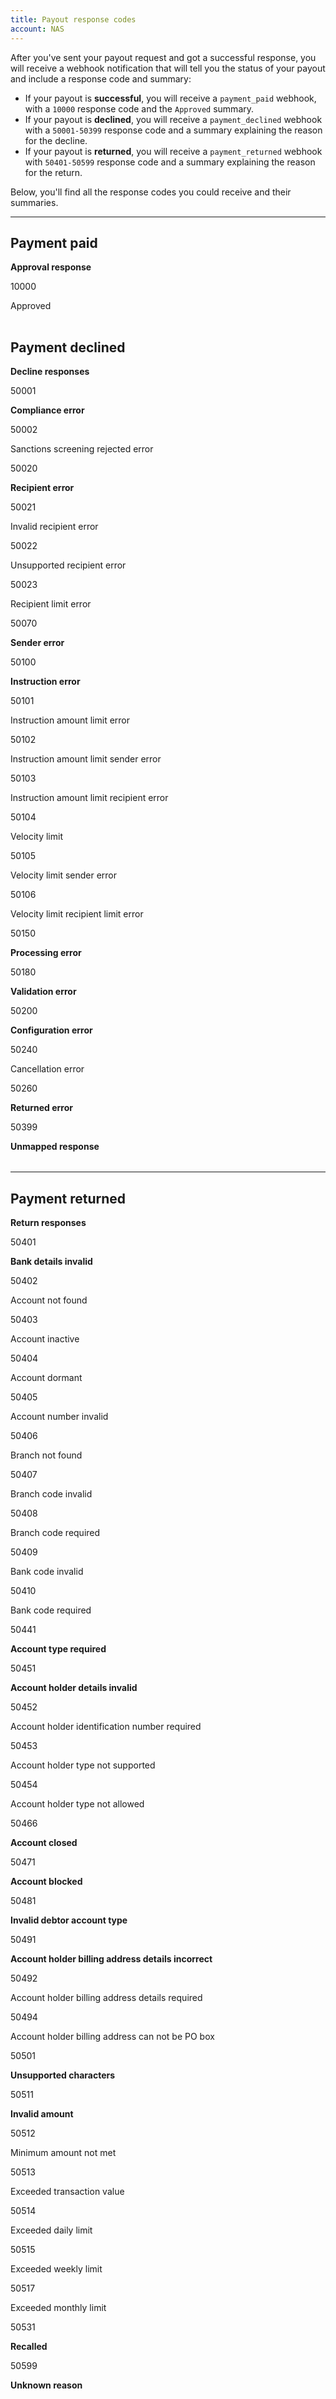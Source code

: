 ```yaml
---
title: Payout response codes
account: NAS
---
```


After you've sent your payout request and got a successful response, you will receive a webhook notification that will tell you the status of your payout and include a response code and summary:

- If your payout is **successful**, you will receive a `payment_paid` webhook, with a `10000` response code and the `Approved` summary.
- If your payout is **declined**, you will receive a `payment_declined` webhook with a `50001-50399` response code and a summary explaining the reason for the decline.
- If your payout is **returned**, you will receive a `payment_returned` webhook with `50401-50599` response code and a summary explaining the reason for the return.

Below, you'll find all the response codes you could receive and their summaries.

---

## Payment paid

<Table>
<TableHead headers={['Code', 'Summary']} />
<TableBody>
<TableSubhead colspan="2" color="grey">

**Approval response**

</TableSubhead>
<TableRow>
<TableCell>

10000

</TableCell>
<TableCell>

Approved

</TableCell>
</TableRow>
</TableBody>
</Table>

## Payment declined

<Table>
<TableHead headers={['Code', 'Summary']} />
<TableBody>
<TableSubhead colspan="2" color="grey">

**Decline responses**

</TableSubhead>
<TableRow>
<TableCell>

50001

</TableCell>
<TableCell>

**Compliance error**

</TableCell>
</TableRow>
<TableRow>
<TableCell>

50002

</TableCell>
<TableCell>

Sanctions screening rejected error

</TableCell>
</TableRow>
<TableRow>
<TableCell>

50020

</TableCell>
<TableCell>

**Recipient error**

</TableCell>
</TableRow>
<TableRow>
<TableCell>

50021

</TableCell>
<TableCell>

Invalid recipient error

</TableCell>
</TableRow>
<TableRow>
<TableCell>

50022

</TableCell>
<TableCell>

Unsupported recipient error

</TableCell>
</TableRow>
<TableRow>
<TableCell>

50023

</TableCell>
<TableCell>

Recipient limit error

</TableCell>
</TableRow>
<TableRow>
<TableCell>

50070

</TableCell>
<TableCell>

**Sender error**

</TableCell>
</TableRow>
<TableRow>
<TableCell>

50100

</TableCell>
<TableCell>

**Instruction error**

</TableCell>
</TableRow>
<TableRow>
<TableCell>

50101

</TableCell>
<TableCell>

Instruction amount limit error

</TableCell>
</TableRow>
<TableRow>
<TableCell>

50102

</TableCell>
<TableCell>

Instruction amount limit sender error

</TableCell>
</TableRow>
<TableRow>
<TableCell>

50103

</TableCell>
<TableCell>

Instruction amount limit recipient error

</TableCell>
</TableRow>
<TableRow>
<TableCell>

50104

</TableCell>
<TableCell>

Velocity limit

</TableCell>
</TableRow>
<TableRow>
<TableCell>

50105

</TableCell>
<TableCell>

Velocity limit sender error

</TableCell>
</TableRow>
<TableRow>
<TableCell>

50106

</TableCell>
<TableCell>

Velocity limit recipient limit error

</TableCell>
</TableRow>
<TableRow>
<TableCell>

50150

</TableCell>
<TableCell>

**Processing error**

</TableCell>
</TableRow>
<TableRow>
<TableCell>

50180

</TableCell>
<TableCell>

**Validation error**

</TableCell>
</TableRow>
<TableRow>
<TableCell>

50200

</TableCell>
<TableCell>

**Configuration error**

</TableCell>
</TableRow>
<TableRow>
<TableCell>

50240

</TableCell>
<TableCell>

Cancellation error

</TableCell>
</TableRow>
<TableRow>
<TableCell>

50260

</TableCell>
<TableCell>

**Returned error**

</TableCell>
</TableRow>
<TableRow>
<TableCell>

50399

</TableCell>
<TableCell>

**Unmapped response**

</TableCell>
</TableRow>
</TableBody>
</Table>

---

## Payment returned

<Table>
<TableHead headers={['Code', 'Summary']} />
<TableBody>
<TableSubhead colspan="2" color="grey">

**Return responses**

</TableSubhead>
<TableRow>
<TableCell>

50401

</TableCell>
<TableCell>

**Bank details invalid**

</TableCell>
</TableRow>
<TableRow>
<TableCell>

50402

</TableCell>
<TableCell>

Account not found

</TableCell>
</TableRow>
<TableRow>
<TableCell>

50403

</TableCell>
<TableCell>

Account inactive

</TableCell>
</TableRow>
<TableRow>
<TableCell>

50404

</TableCell>
<TableCell>

Account dormant

</TableCell>
</TableRow>
<TableRow>
<TableCell>

50405

</TableCell>
<TableCell>

Account number invalid

</TableCell>
</TableRow>
<TableRow>
<TableCell>

50406

</TableCell>
<TableCell>

Branch not found

</TableCell>
</TableRow>
<TableRow>
<TableCell>

50407

</TableCell>
<TableCell>

Branch code invalid

</TableCell>
</TableRow>
<TableRow>
<TableCell>

50408

</TableCell>
<TableCell>

Branch code required

</TableCell>
</TableRow>
<TableRow>
<TableCell>

50409

</TableCell>
<TableCell>

Bank code invalid

</TableCell>
</TableRow>
<TableRow>
<TableCell>

50410

</TableCell>
<TableCell>

Bank code required

</TableCell>
</TableRow>
<TableRow>
<TableCell>

50441

</TableCell>
<TableCell>

**Account type required**

</TableCell>
</TableRow>
<TableRow>
<TableCell>

50451

</TableCell>
<TableCell>

**Account holder details invalid**

</TableCell>
</TableRow>
<TableRow>
<TableCell>

50452

</TableCell>
<TableCell>

Account holder identification number required

</TableCell>
</TableRow>
<TableRow>
<TableCell>

50453

</TableCell>
<TableCell>

Account holder type not supported

</TableCell>
</TableRow>
<TableRow>
<TableCell>

50454

</TableCell>
<TableCell>

Account holder type not allowed

</TableCell>
</TableRow>
<TableRow>
<TableCell>

50466

</TableCell>
<TableCell>

**Account closed**

</TableCell>
</TableRow>
<TableRow>
<TableCell>

50471

</TableCell>
<TableCell>

**Account blocked**

</TableCell>
</TableRow>
<TableRow>
<TableCell>

50481

</TableCell>
<TableCell>

**Invalid debtor account type**

</TableCell>
</TableRow>
<TableRow>
<TableCell>

50491

</TableCell>
<TableCell>

**Account holder billing address details incorrect**

</TableCell>
</TableRow>
<TableRow>
<TableCell>

50492

</TableCell>
<TableCell>

Account holder billing address details required

</TableCell>
</TableRow>
<TableRow>
<TableCell>

50494

</TableCell>
<TableCell>

Account holder billing address can not be PO box

</TableCell>
</TableRow>
<TableRow>
<TableCell>

50501

</TableCell>
<TableCell>

**Unsupported characters**

</TableCell>
</TableRow>
<TableRow>
<TableCell>

50511

</TableCell>
<TableCell>

**Invalid amount**

</TableCell>
</TableRow>
<TableRow>
<TableCell>

50512

</TableCell>
<TableCell>

Minimum amount not met

</TableCell>
</TableRow>
<TableRow>
<TableCell>

50513

</TableCell>
<TableCell>

Exceeded transaction value

</TableCell>
</TableRow>
<TableRow>
<TableCell>

50514

</TableCell>
<TableCell>

Exceeded daily limit

</TableCell>
</TableRow>
<TableRow>
<TableCell>

50515

</TableCell>
<TableCell>

Exceeded weekly limit

</TableCell>
</TableRow>
<TableRow>
<TableCell>

50517

</TableCell>
<TableCell>

Exceeded monthly limit

</TableCell>
</TableRow>
<TableRow>
<TableCell>

50531

</TableCell>
<TableCell>

**Recalled**

</TableCell>
</TableRow>
<TableRow>
<TableCell>

50599

</TableCell>
<TableCell>

**Unknown reason**

</TableCell>
</TableRow>
</TableBody>
</Table>

